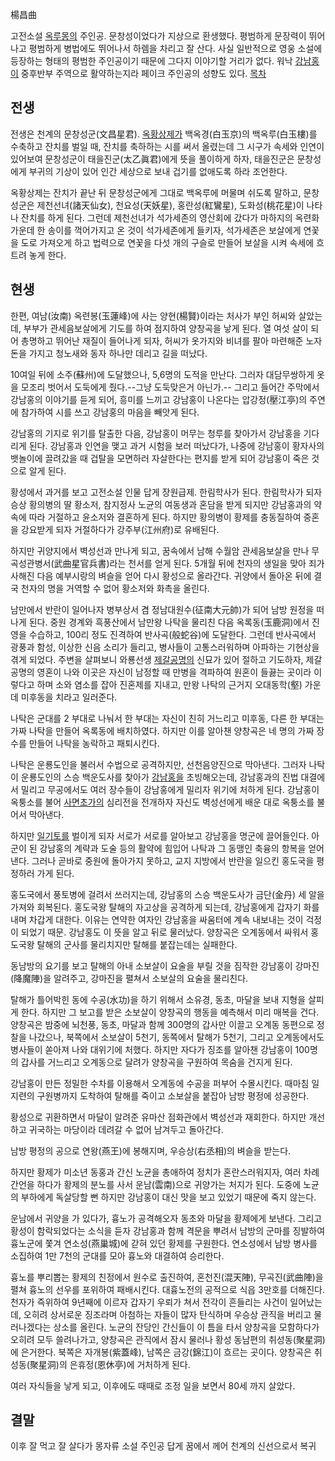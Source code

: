 楊昌曲

고전소설 [[옥루몽]]의 주인공. 문창성이었다가 지상으로 환생했다. 평범하게 문장력이 뛰어나고 평범하게 병법에도 뛰어나서 하렘을 차리고 잘 산다. 사실 일반적으로 영웅 소설에 등장하는 형태의 평범한 주인공이기 때문에 그다지 이야기할 거리가 없다. 워낙 [[강남홍]]이 중후반부 주역으로 활약하는지라 페이크 주인공의 성향도 있다.  
[[목차]]
== 전생 ==
전생은 천계의 문창성군(文昌星君). [[옥황상제]]가 백옥경(白玉京)의 백옥루(白玉樓)를 수축하고 잔치를 벌일 때, 잔치를 축하하는 시를 써서 올렸는데 그 시구가 속세와 인연이 있어보여 문창성군이 태을진군(太乙眞君)에게 뜻을 풀이하게 하자, 태을진군은 문창성에게 부귀의 기상이 있어 인간 세상으로 보내 겁기를 없애도록 하라 조언한다.

옥황상제는 잔치가 끝난 뒤 문창성군에게 그대로 백옥루에 머물며 쉬도록 말하고, 문창성군은 제천선녀(諸天仙女), 천요성(天妖星), 홍란성(紅鸞星), 도화성(桃花星)이 나타나 잔치를 하게 된다. 그런데 제천선녀가 석가세존의 영산회에 갔다가 마하지의 옥련화 가운데 한 송이를 꺽어가지고 온 것이 석가세존에게 들키자, 석가세존은 보살에게 연꽃을 도로 가져오게 하고 법력으로 연꽃을 다섯 개의 구슬로 만들어 보살을 시켜 속세에 흐트려 놓게 한다.
== 현생 ==
한편, 여남(汝南) 옥련봉(玉蓮峰)에 사는 양현(楊賢)이라는 처사가 부인 허씨와 살았는데, 부부가 관세음보살에게 기도를 하여 점지하여 양창곡을 낳게 된다. 열 여섯 살이 되어 총명하고 뛰어난 재질이 들어나게 되자, 허씨가 옷가지와 비녀를 팔아 마련해준 노자돈을 가지고 청노새와 동자 하나만 데리고 길을 떠났다.

10여일 뒤에 소주(蘇州)에 도달했으나, 5,6명의 도적을 만난다. 그러자 대담무쌍하게 옷을 모조리 벗어서 도둑에게 줬다.--그냥 도둑맞은거 아닌가.-- 그리고 들어간 주막에서 강남홍의 이야기를 듣게 되어, 흥미를 느끼고 강남홍이 나온다는 압강정(壓江亭)의 주연에 참가하여 시를 쓰고 강남홍의 마음을 빼앗게 된다. 

강남홍의 기지로 위기를 탈출한 다음, 강남홍이 머무는 청루를 찾아가서 강남홍을 기다리게 된다. 강남홍과 인연을 맺고 과거 시험을 보러 떠났다가, 나중에 강남홍이 황자사의 뱃놀이에 끌려갔을 때 겁탈을 모면하러 자살한다는 편지를 받게 되어 강남홍이 죽은 것으로 알게 된다.

황성에서 과거를 보고 고전소설 인물 답게 장원급제. 한림학사가 된다. 한림학사가 되자 승상 황의병의 딸 황소저, 참지정사 노균의 여동생과 혼담을 받게 되지만 강남홍과의 약속에 따라 거절하고 윤소저와 결혼하게 된다. 하지만 황의병이 황제를 충동질하여 중혼을 강요받게 되자 거절하다가 강주부(江州府)로 유배된다.

하지만 귀양지에서 벽성선과 만나게 되고, 꿈속에서 남해 수월암 관세음보살을 만나 무곡성관병서(武曲星官兵書)라는 천서를 얻게 된다. 5개월 뒤에 천자의 생일을 맞아 죄가 사해진 다음 예부시랑의 벼슬을 얻어 다시 황성으로 올라간다. 귀양에서 돌아온 뒤에 결국 천자의 명을 거역할 수 없어 황소저와 화촉을 올린다.

남만에서 반란이 일어나자 병부상서 겸 정남대원수(征南大元帥)가 되어 남방 원정을 떠나게 된다. 중원 경계와 흑풍산에서 남만왕 나탁을 물리친 다음 옥록동(玉鹿洞)에서 진영을 수습하고, 100리 정도 진격하여 반사곡(般蛇谷)에 도달한다. 그런데 반사곡에서 광풍과 함성, 이상한 신음 소리가 들리고, 병사들이 고통스러워하며 아파하는 기현상을 겪게 되었다. 주변을 살펴보니 와룡선생 [[제갈공명]]의 신묘가 있어 절하고 기도하자, 제갈공명의 영혼이 나와 이곳은 자신이 남정할 때 만병을 격파하여 원혼이 들끓는 곳이라 이렇다고 하며 소와 염소를 잡아 진혼제를 지내고, 만왕 나탁의 근거지 오대동학(壑) 가운데 미후동을 치라고 일러준다.

나탁은 군대를 2 부대로 나눠서 한 부대는 자신이 친히 거느리고 미후동, 다른 한 부대는 가짜 나탁을 만들어 옥록동에 배치하였다. 하지만 이를 알아챈 양창곡은 네 명의 가짜 장수를 만들어 나탁을 농락하고 패퇴시킨다.

나탁은 운룡도인을 불러서 수법으로 공격하지만, 선천음양진으로 막아낸다. 그러자 나탁이 운룡도인의 스승 백운도사를 찾아가 [[강남홍]]을 초빙해오는데, 강남홍과의 진법 대결에서 밀리고 무공에서도 여러 장수들이 강남홍에게 밀리자 위기에 처하게 된다. 강남홍이 옥퉁소를 불어 [[사면초가]]의 심리전을 전개하자 자신도 벽성선에게 배운 대로 옥퉁소를 불어서 막아낸다.

하지만 [[일기토]]를 벌이게 되자 서로가 서로를 알아보고 강남홍을 명군에 끌어들인다. 아군이 된 강남홍의 계략과 도술 등의 활약에 힘입어 나탁과 그 동맹인 축융의 항복을 얻어낸다. 그러나 곧바로 중원에 돌아가지 못하고, 교지 지방에서 반란을 일으킨 홍도국을 평정하러 가게 된다.

홍도국에서 풍토병에 걸려서 쓰러지는데, 강남홍의 스승 백운도사가 금단(金丹) 세 알을 가져와 회복된다. 홍도국왕 탈해의 자고상을 공격하게 되는데, 강남홍에게 갑자기 화를 내며 차갑게 대한다. 이유는 연약한 여자인 강남홍을 싸움터에 계속 내보내는 것이 걱정이 되었기 때문. 강남홍도 이 뜻을 알고 뒤로 물러났다. 양창곡은 오계동에서 싸워서 홍도국왕 탈해의 군사를 물리치지만 탈해를 붙잡는데는 실패한다.

동남방의 요기를 보고 탈해의 아내 소보살이 요술을 부릴 것을 짐작한 강남홍이 강마진(降魔陣)을 알려주고, 강마진을 펼쳐서 소보살의 요술을 물리친다.

탈해가 틀어박힌 동에 수공(水功)을 하기 위해서 소유경, 동초, 마달을 보내 지형을 살피게 한다. 하지만 그 보고를 받은 소보살이 양창곡의 행동을 예측해서 미리 매복을 건다. 양창곡은 밤중에 뇌천풍, 동초, 마달과 함께 300명의 갑사만 이끌고 오계동 동편으로 정찰을 나갔으나, 북쪽에서 소보살이 5천기, 동쪽에서 탈해가 5천기, 그리고 오계동에서도 병사들이 쏟아져 나와 대위기에 처했다. 하지만 자다가 징조를 알아챈 강남홍이 100명의 갑사를 거느리고 오계동으로 달려가 양창곡을 구원하여 목숨을 건지게 된다.

강남홍이 만든 정밀한 수차를 이용해서 오계동에 수공을 퍼부어 수몰시킨다. 때마침 일지련의 구원병까지 도착하여 탈해를 죽이고 소보살을 붙잡아 남방 평정에 성공한다.

황성으로 귀환하면서 마달이 알려준 유마산 점화관에서 벽성선과 재회한다. 하지만 개선하고 귀국하는 마당이라 데려갈 수 없어 남겨두고 돌아간다.

남방 평정의 공으로 연왕(燕王)에 봉해지며, 우승상(右丞相)의 벼슬을 받는다.

하지만 황제가 미소년 동홍과 간신 노균을 총애하여 정치가 혼란스러워지자, 여러 차례 간언을 하다가 황제의 분노를 사서 운남(雲南)으로 귀양가는 처지가 된다. 도중에 노균의 부하에게 독살당할 뻔 하지만 강남홍이 대신 맛을 보고 있었기 때문에 죽지 않는다.

운남에서 귀양을 가 있다가, 흉노가 공격해오자 동초와 마달을 황제에게 보낸다. 그리고 황성이 함락되었다는 소식을 듣자 강남홍과 함께 격문을 뿌려서 남방의 군마를 징발하여 흉노군에 쫓겨 연소성(燕巢城)에 갇혀 있던 황제를 구원한다. 연소성에서 남방 병사를 소집하여 1만 7천의 군대를 모아 흉노와 대결하여 승리한다.

흉노를 뿌리뽑는 황제의 친정에서 원수로 출진하여, 혼천진(混天陣), 무곡진(武曲陣)을 펼쳐 흉노의 선우를 포위하여 패배시킨다. 대흉노전의 공적으로 식읍 3만호를 더해진다. 천자가 즉위하여 9년째에 이르자 갑자기 우뢰가 쳐서 전각이 흔들리는 사건이 일어났는데, 오히려 상서로운 징조라며 아첨하는 자들이 많자 탄식하며 우승상 관직을 버리고 물러나겠다는 상소를 올린다. 노균의 잔당인 간신들이 이 틈을 타서 양창곡을 모함하다가 오히려 모두 쓸려나가고, 양창곡은 관직에서 잠시 물러나 황성 동남편의 취성동(聚星洞)에 은거한다. 북쪽은 자개봉(紫蓋峰), 남쪽은 금강(錦江)이 흐르는 곳이다. 양창곡은 취성동(聚星洞)의 은휴정(恩休亭)에 거처하게 된다.

여러 자식들을 낳게 되고, 이후에도 때때로 조정 일을 보면서 80세 까지 살았다.

== 결말 ==
이후 잘 먹고 잘 살다가 몽자류 소설 주인공 답게 꿈에서 께어 천계의 신선으로서 복귀
